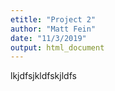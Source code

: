 ```yaml
---
etitle: "Project 2"
author: "Matt Fein"
date: "11/3/2019"
output: html_document
---
```




lkjdfsjkldfskjldfs